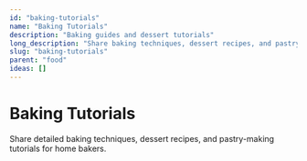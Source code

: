 ```yaml
---
id: "baking-tutorials"
name: "Baking Tutorials"
description: "Baking guides and dessert tutorials"
long_description: "Share baking techniques, dessert recipes, and pastry tutorials"
slug: "baking-tutorials"
parent: "food"
ideas: []
---
```


# Baking Tutorials

Share detailed baking techniques, dessert recipes, and pastry-making tutorials for home bakers.